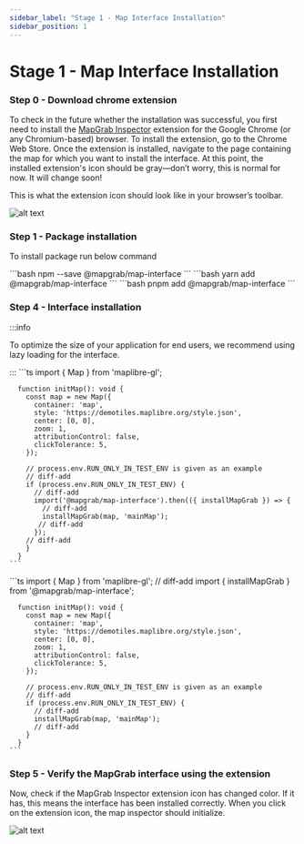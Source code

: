 ```yaml
---
sidebar_label: "Stage 1 - Map Interface Installation"
sidebar_position: 1
---
```



# Stage 1 - Map Interface Installation

### Step 0 - Download chrome extension

To check in the future whether the installation was successful, you first need to install the [MapGrab Inspector](https://chromewebstore.google.com/detail/mapgrab-inspector/bekghklmmijjkpanafimmhpilmbgngim) extension for the Google Chrome (or any Chromium-based) browser. To install the extension, go to the Chrome Web Store. Once the extension is installed, navigate to the page containing the map for which you want to install the interface. At this point, the installed extension's icon should be gray—don’t worry, this is normal for now. It will change soon!

This is what the extension icon should look like in your browser’s toolbar.

![alt text](../../static/img/extension-inactive.png "Extension inactive")

### Step 1 - Package installation

To install package run below command

<Tabs>
  <TabItem value="npm" label="npm" default>
    ```bash
    npm --save @mapgrab/map-interface
    ```
  </TabItem>
  <TabItem value="yarn" label="yarn">
    ```bash
    yarn add @mapgrab/map-interface
    ```
  </TabItem>
  <TabItem value="pnpm" label="pnpm">
    ```bash
    pnpm add @mapgrab/map-interface
    ```
  </TabItem>
</Tabs>

### Step 4 - Interface installation
:::info

To optimize the size of your application for end users, we recommend using lazy loading for the interface.

:::
<Tabs>
  <TabItem value="lazy-loaded" label="Lazy Loaded (recommended)" default>
    ```ts 
      import { Map } from 'maplibre-gl';
      
      function initMap(): void {
        const map = new Map({
          container: 'map',
          style: 'https://demotiles.maplibre.org/style.json',
          center: [0, 0],
          zoom: 1,
          attributionControl: false,
          clickTolerance: 5,
        });

        // process.env.RUN_ONLY_IN_TEST_ENV is given as an example
        // diff-add
        if (process.env.RUN_ONLY_IN_TEST_ENV) {
          // diff-add
          import('@mapgrab/map-interface').then(({ installMapGrab }) => {
            // diff-add
            installMapGrab(map, 'mainMap');
           // diff-add
          });
        // diff-add
        }
      }
    ```

  </TabItem>
  <TabItem value="standard" label="Standard">
    ```ts 
      import { Map } from 'maplibre-gl';
      // diff-add
      import { installMapGrab } from '@mapgrab/map-interface';

      function initMap(): void {
        const map = new Map({
          container: 'map',
          style: 'https://demotiles.maplibre.org/style.json',
          center: [0, 0],
          zoom: 1,
          attributionControl: false,
          clickTolerance: 5,
        });

        // process.env.RUN_ONLY_IN_TEST_ENV is given as an example
        // diff-add
        if (process.env.RUN_ONLY_IN_TEST_ENV) {
          // diff-add
          installMapGrab(map, 'mainMap');
          // diff-add
        }
      }
    ```

  </TabItem>
</Tabs>

### Step 5 - Verify the MapGrab interface using the extension
Now, check if the MapGrab Inspector extension icon has changed color.
If it has, this means the interface has been installed correctly.
When you click on the extension icon, the map inspector should initialize.

![alt text](../../static/img/extension-active.png "Extension active")
